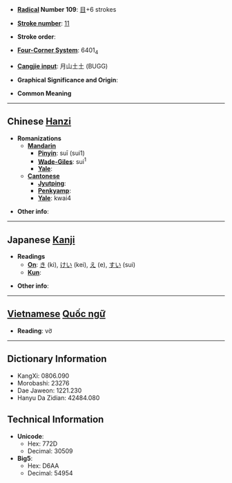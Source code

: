 * '''[[Wiktionary:Chinese radical index| Radical]] Number 109''': [[Wiktionary:Chinese radical index 目|目]]+6 strokes

* '''[[Wiktionary:Chinese total strokes index|Stroke number]]''': [[Wiktionary:Chinese total strokes index 11|11]]

* '''Stroke order''': 

* '''[[Wiktionary:Chinese four corner index|Four-Corner System]]''': 6401<sub>4</sub>

* '''[[Wiktionary:Chinese Cangjie index|Cangjie input]]''': 月山土土 (BUGG)

* '''Graphical Significance and Origin''': 

* '''Common Meaning'''

----

== Chinese [[Hanzi]] ==

* '''Romanizations'''
** '''[[Mandarin]]'''
*** '''[[Pinyin]]''': suī (sui1)
*** '''[[Wade-Giles]]''': sui<sup>1</sup>
*** '''[[Yale]]''': 
** '''[[Cantonese]]'''
*** '''[[Jyutping]]''':
*** '''[[Penkyamp]]''': 
*** '''[[Yale]]''': kwai4

* '''Other info''': 

----

== Japanese [[Kanji]] ==

* '''Readings'''
** '''[[On]]''': [[き]] (ki), [[けい]] (kei), [[え]] (e), [[すい]] (sui)
** '''[[Kun]]''': 

* '''Other info''':  


----

== [[Vietnamese]] [[Quốc ngữ]] ==

* '''Reading''': vờ

----

== Dictionary Information ==

* KangXi: 0806.090
* Morobashi: 23276
* Dae Jaweon: 1221.230
* Hanyu Da Zidian: 42484.080

== Technical Information ==

* '''Unicode''':
** Hex: 772D
** Decimal: 30509
* '''Big5''':
** Hex: D6AA
** Decimal: 54954
